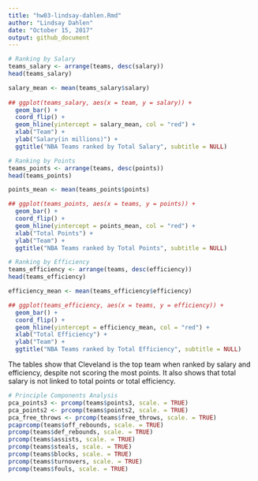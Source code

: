 ```yaml
---
title: "hw03-lindsay-dahlen.Rmd"
author: "Lindsay Dahlen"
date: "October 15, 2017"
output: github_document
---
```

```r
# Ranking by Salary
teams_salary <- arrange(teams, desc(salary))
head(teams_salary)

salary_mean <- mean(teams_salary$salary)
  
## ggplot(teams_salary, aes(x = team, y = salary)) +
  geom_bar() +
  coord_flip() +
  geom_hline(yintercept = salary_mean, col = "red") +
  xlab("Team") +
  ylab("Salary(in millions)") +
  ggtitle("NBA Teams ranked by Total Salary", subtitle = NULL)

```

```r
# Ranking by Points
teams_points <- arrange(teams, desc(points))
head(teams_points)

points_mean <- mean(teams_points$points)

## ggplot(teams_points, aes(x = teams, y = points)) +
  geom_bar() +
  coord_flip() +
  geom_hline(yintercept = points_mean, col = "red") +
  xlab("Total Points") +
  ylab("Team") + 
  ggtitle("NBA Teams ranked by Total Points", subtitle = NULL)

```

```r
# Ranking by Efficiency
teams_efficiency <- arrange(teams, desc(efficiency))
head(teams_efficiency)

efficiency_mean <- mean(teams_efficiency$efficiency)

## ggplot(teams_efficiency, aes(x = teams, y = efficiency)) +
  geom_bar() +
  coord_flip() +
  geom_hline(yintercept = efficiency_mean, col = "red") +
  xlab("Total Efficiency") +
  ylab("Team") + 
  ggtitle("NBA Teams ranked by Total Efficiency", subtitle = NULL)

```

The tables show that Cleveland is the top team when ranked by salary and efficiency, despite not scoring the most points. It also shows that total salary is not linked to total points or total efficiency.

```r
# Principle Components Analysis
pca_points3 <- prcomp(teams$points3, scale. = TRUE)
pca_points2 <- prcomp(teams$points2, scale. = TRUE)
pca_free_throws <- prcomp(teams$free_throws, scale. = TRUE)
pcaprcomp(teams$off_rebounds, scale. = TRUE)
prcomp(teams$def_rebounds, scale. = TRUE)
prcomp(teams$assists, scale. = TRUE)
prcomp(teams$steals, scale. = TRUE)
prcomp(teams$blocks, scale. = TRUE)
prcomp(teams$turnovers, scale. = TRUE)
prcomp(teams$fouls, scale. = TRUE)

```